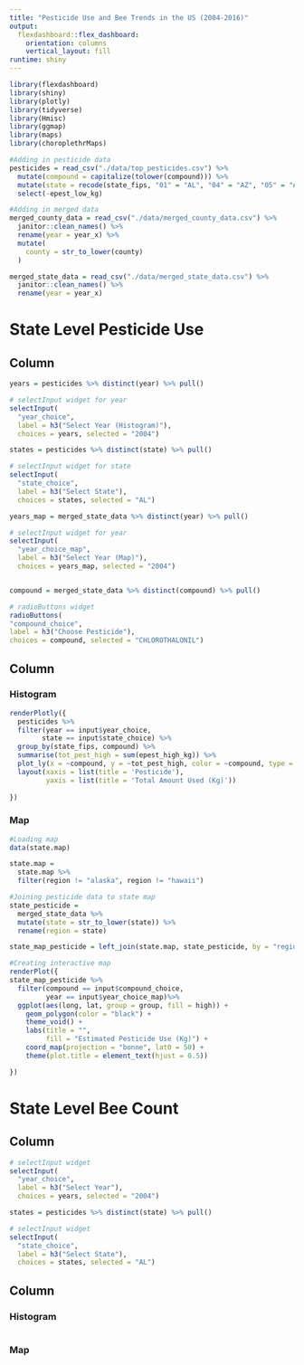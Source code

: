 ```yaml
---
title: "Pesticide Use and Bee Trends in the US (2004-2016)"
output:
  flexdashboard::flex_dashboard:
    orientation: columns
    vertical_layout: fill
runtime: shiny
---
```


```r
library(flexdashboard)
library(shiny)
library(plotly)
library(tidyverse)
library(Hmisc)
library(ggmap)
library(maps)
library(choroplethrMaps)

#Adding in pesticide data 
pesticides = read_csv("./data/top_pesticides.csv") %>% 
  mutate(compound = capitalize(tolower(compound))) %>% 
  mutate(state = recode(state_fips, "01" = "AL", "04" = "AZ", "05" = "AR", "06" = "CA", "08" = "CO", "09" = "CT", "10" = "DE", "12" = "FL", "13" = "GA", "16" = "ID", "17" = "IL", "18" = "IN", "19" = "IA", "20" = "KS", "21" = "KY", "22" = "LA", "23" = "ME", "24" = "MD", "25" = "MA", "26" = "MI", "27" = "MN", "28" = "MS", "29" = "MO", "30" = "MT", "31" = "NE", "32" = "NV", "33" = "NH", "34" = "NJ", "35" = "NM", "36" = "NY", "37" = "NC", "38" = "ND", "39" = "OH", "40" = "OK", "41" = "OR", "42" = "PA", "44" = "RI", "45" = "SC", "46" = "SD", "47" = "TN", "48" = "TX", "49" = "UT", "50" = "VT", "51" = "VA", "53" = "WA", "54" = "WV", "55" = "WI", "56" = "WY")) %>%
  select(-epest_low_kg)

#Adding in merged data
merged_county_data = read_csv("./data/merged_county_data.csv") %>%
  janitor::clean_names() %>%
  rename(year = year_x) %>%
  mutate(
    county = str_to_lower(county)
  )

merged_state_data = read_csv("./data/merged_state_data.csv") %>%
  janitor::clean_names() %>%
  rename(year = year_x)
```

State Level Pesticide Use 
=====================================

Column {.sidebar}
-----------------------------------------------------------------------

```r
years = pesticides %>% distinct(year) %>% pull()

# selectInput widget for year
selectInput(
  "year_choice", 
  label = h3("Select Year (Histogram)"),
  choices = years, selected = "2004")

states = pesticides %>% distinct(state) %>% pull()

# selectInput widget for state
selectInput(
  "state_choice", 
  label = h3("Select State"),
  choices = states, selected = "AL")

years_map = merged_state_data %>% distinct(year) %>% pull()

# selectInput widget for year
selectInput(
  "year_choice_map", 
  label = h3("Select Year (Map)"),
  choices = years_map, selected = "2004")


compound = merged_state_data %>% distinct(compound) %>% pull()

# radioButtons widget
radioButtons(
"compound_choice", 
label = h3("Choose Pesticide"),
choices = compound, selected = "CHLOROTHALONIL")
```

Column {.tabset}
-----------------------------------------------------------------------

### Histogram

```r

renderPlotly({
  pesticides %>%
  filter(year == input$year_choice, 
        state == input$state_choice) %>%
  group_by(state_fips, compound) %>%
  summarise(tot_pest_high = sum(epest_high_kg)) %>%
  plot_ly(x = ~compound, y = ~tot_pest_high, color = ~compound, type = "bar") %>%
  layout(xaxis = list(title = 'Pesticide'),
         yaxis = list(title = 'Total Amount Used (Kg)'))
  
})
```

### Map

```r

#Loading map
data(state.map)

state.map = 
  state.map %>%
  filter(region != "alaska", region != "hawaii")

#Joining pesticide data to state map
state_pesticide =
  merged_state_data %>%
  mutate(state = str_to_lower(state)) %>%
  rename(region = state) 

state_map_pesticide = left_join(state.map, state_pesticide, by = "region")

#Creating interactive map  
renderPlot({
state_map_pesticide %>% 
  filter(compound == input$compound_choice,
         year == input$year_choice_map)%>%
  ggplot(aes(long, lat, group = group, fill = high)) + 
    geom_polygon(color = "black") + 
    theme_void() + 
    labs(title = "", 
         fill = "Estimated Pesticide Use (Kg)") +  
    coord_map(projection = "bonne", lat0 = 50) + 
    theme(plot.title = element_text(hjust = 0.5))

})

```


State Level Bee Count 
=====================================

Column {.sidebar}
-----------------------------------------------------------------------
```r

# selectInput widget
selectInput(
  "year_choice", 
  label = h3("Select Year"),
  choices = years, selected = "2004")

states = pesticides %>% distinct(state) %>% pull()

# selectInput widget
selectInput(
  "state_choice", 
  label = h3("Select State"),
  choices = states, selected = "AL")

```

Column {.tabset}
-----------------------------------------------------------------------

### Histogram

```r


```

### Map

